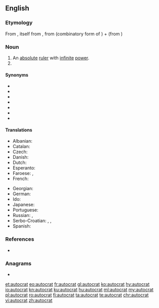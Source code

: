 ==English==

===Etymology===
From {{etyl|fr|en}} {{m|fr|autocrate}}, itself from {{etyl|grc|en}} {{m|grc|αὐτοκρατής||sovereign}}, from {{m|grc|αὐτο-||self}} (combinatory form of {{m|grc|αὐτός}}) + {{m|grc|κρατία||rule}} (from {{m|grc|κράτος||strength, power}})

===Noun===
{{en-noun}}

# An [[absolute]] [[ruler]] with [[infinite]] [[power]].
# {{n-g|A title borne by some such monarchs, as in Byzantium and tsarist Russia.}}

====Synonyms====
* {{l|en|autocrator}}
* {{l|en|big man}}
* {{l|en|despot}}
* {{l|en|dictator}}
* {{l|en|Führer}}
* {{l|en|monarch}}
* {{l|en|tyrant}}

====Translations====
{{trans-top|ruler with absolute power}}
* Albanian: {{t+|sq|autokrat|m}}
* Catalan: {{t|ca|autòcrata|m|f}}
* Czech: {{t|cs|samovládce|m}}
* Danish: {{t|da|autokrat|c}}
* Dutch: {{t+|nl|autocraat|m}}
* Esperanto: {{t|eo|aŭtokrato}}
* Faroese: {{t|fo|einaveldisharri|m}}, {{t|fo|einaræðisharri|m}}
* French: {{t+|fr|autocrate|m}}
{{trans-mid}}
* Georgian: {{t|ka|ავტოკრატი}}
* German: {{t+|de|Autokrat|m}}
* Ido: {{t+|io|autokrato}}
* Japanese: {{t|ja|独裁者|tr=dokusaisha}}
* Portuguese: {{t+|pt|autocrata|m|f}}
* Russian: {{t+|ru|автокра́т|m}}, {{t+|ru|самоде́ржец|m}}
* Serbo-Croatian: {{t+|sh|samodržac}}, {{t+|sh|samovladar}}, {{t+|sh|autokrat|m}}
* Spanish: {{t|es|autócrata|m}}
{{trans-bottom}}

===References===
* {{R:Online Etymology Dictionary}}

===Anagrams===
* {{l|en|actuator}}

[[et:autocrat]]
[[eo:autocrat]]
[[fr:autocrat]]
[[gl:autocrat]]
[[ko:autocrat]]
[[hy:autocrat]]
[[io:autocrat]]
[[kn:autocrat]]
[[ku:autocrat]]
[[hu:autocrat]]
[[ml:autocrat]]
[[my:autocrat]]
[[pl:autocrat]]
[[ro:autocrat]]
[[fi:autocrat]]
[[ta:autocrat]]
[[te:autocrat]]
[[chr:autocrat]]
[[vi:autocrat]]
[[zh:autocrat]]